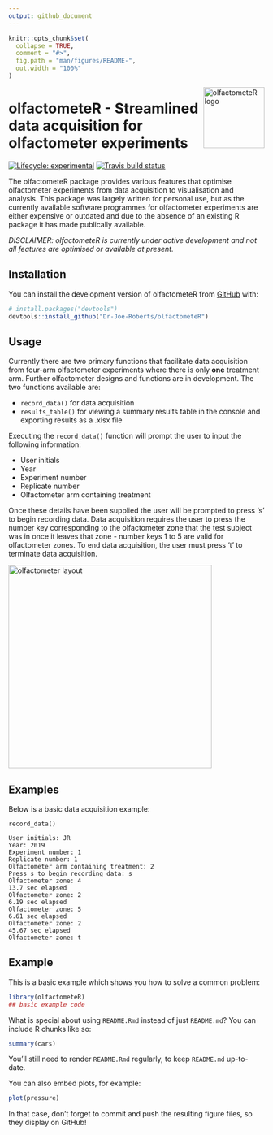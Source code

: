 ```yaml
---
output: github_document
---
```


<!-- README.md is generated from README.Rmd. Please edit that file -->

```r
knitr::opts_chunk$set(
  collapse = TRUE,
  comment = "#>",
  fig.path = "man/figures/README-",
  out.width = "100%"
)
```
<img width="120px" alt="olfactometeR logo" align="right" src="man/figures/logo.png">

# olfactometeR - Streamlined data acquisition for olfactometer experiments

<!-- badges: start -->
[![Lifecycle: experimental](https://img.shields.io/badge/lifecycle-experimental-orange.svg)](https://www.tidyverse.org/lifecycle/#experimental)
[![Travis build status](https://travis-ci.org/Dr-Joe-Roberts/olfactometeR.svg?branch=master)](https://travis-ci.org/Dr-Joe-Roberts/olfactometeR)
<!-- badges: end -->

The olfactometeR package provides various features that optimise olfactometer experiments from data acquisition to visualisation and analysis. This package was largely written for personal use, but as the currently available software programmes for olfactometer experiments are either expensive or outdated and due to the absence of an existing R package it has made publically available.   

*DISCLAIMER: olfactometeR is currently under active development and not all features are optimised or available at present.*

## Installation

You can install the development version of olfactometeR from [GitHub](https://github.com/) with:

``` r
# install.packages("devtools")
devtools::install_github("Dr-Joe-Roberts/olfactometeR")
```

## Usage

Currently there are two primary functions that facilitate data acquisition from four-arm olfactometer experiments where there is only **one** treatment arm. Further olfactometer designs and functions are in development. The two functions available are:

- `record_data()` for data acquisition
- `results_table()` for viewing a summary results table in the console and exporting results as a .xlsx file

Executing the `record_data()` function will prompt the user to input the following information:

- User initials
- Year
- Experiment number
- Replicate number
- Olfactometer arm containing treatment

Once these details have been supplied the user will be prompted to press 's' to begin recording data. Data acquisition requires the user to press the number key corresponding to the olfactometer zone that the test subject was in once it leaves that zone - number keys 1 to 5 are valid for olfactometer zones. To end data acquisition, the user must press 't' to terminate data acquisition. 

<p align="center">

<img width="400px" alt="olfactometer layout" src="man/figures/example.png">

## Examples

Below is a basic data acquisition example:

```
record_data()

User initials: JR
Year: 2019
Experiment number: 1
Replicate number: 1
Olfactometer arm containing treatment: 2
Press s to begin recording data: s
Olfactometer zone: 4
13.7 sec elapsed
Olfactometer zone: 2
6.19 sec elapsed
Olfactometer zone: 5
6.61 sec elapsed
Olfactometer zone: 2
45.67 sec elapsed
Olfactometer zone: t
```

## Example

This is a basic example which shows you how to solve a common problem:

```r
library(olfactometeR)
## basic example code
```

What is special about using `README.Rmd` instead of just `README.md`? You can include R chunks like so:

```r
summary(cars)
```

You'll still need to render `README.Rmd` regularly, to keep `README.md` up-to-date.

You can also embed plots, for example:

```r
plot(pressure)
```

In that case, don't forget to commit and push the resulting figure files, so they display on GitHub!
